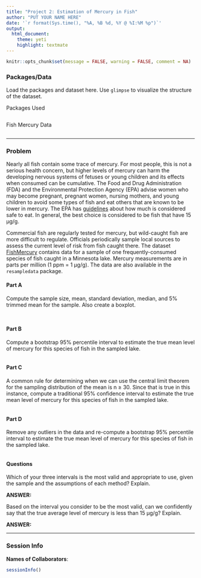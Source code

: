 ```yaml
---
title: "Project 2: Estimation of Mercury in Fish"
author: "PUT YOUR NAME HERE"
date: '`r format(Sys.time(), "%A, %B %d, %Y @ %I:%M %p")`'
output: 
  html_document: 
    theme: yeti
    highlight: textmate
---
```


```r
knitr::opts_chunk$set(message = FALSE, warning = FALSE, comment = NA)
```

### **Packages/Data**

Load the packages and dataset here. Use `glimpse` to visualize the structure of the dataset.

Packages Used

```r

```

Fish Mercury Data

```r

```

***
### **Problem**

Nearly all fish contain some trace of mercury. For most people, this is not a serious health concern, but higher levels of mercury can harm the developing nervous systems of fetuses or young children and its effects when consumed can be cumulative. The Food and Drug Administration (FDA) and the Environmental Protection Agency (EPA) advise women who may become pregnant, pregnant women, nursing mothers, and young children to avoid some types of fish and eat others that are known to be lower in mercury. The EPA has [guidelines](https://www.epa.gov/fish-tech/epa-fda-fish-advice-technical-information) about how much is considered safe to eat. In general, the best choice is considered to be fish that have 15 µg/g. 

Commercial fish are regularly tested for mercury, but wild-caught fish are more difficult to regulate. Officials periodically sample local sources to assess the current level of risk from fish caught there. The dataset [FishMercury](https://raw.githubusercontent.com/STAT-JET-ASU/Datasets/master/Chihara/FishMercury.csv) contains data for a sample of one frequently-consumed species of fish caught in a Minnesota lake. Mercury measurements are in parts per million (1 ppm = 1 µg/g). The data are also available in the `resampledata` package.

#### **Part A**

Compute the sample size, mean, standard deviation, median, and 5% trimmed mean for the sample. Also create a boxplot.

```r

```

```r

```

#### **Part B**

Compute a bootstrap 95% percentile interval to estimate the true mean level of mercury for this species of fish in the sampled lake.

```r

```

#### **Part C**

A common rule for determining when we can use the central limit theorem for the sampling distribution of the mean is n ≥ 30. Since that is true in this instance, compute a traditional 95% confidence interval to estimate the true mean level of mercury for this species of fish in the sampled lake. 

```r

```

#### **Part D**

Remove any outliers in the data and re-compute a bootstrap 95% percentile interval to estimate the true mean level of mercury for this species of fish in the sampled lake.

```r

```

#### **Questions**

Which of your three intervals is the most valid and appropriate to use, given the sample and the assumptions of each method? Explain.

**ANSWER:** 

Based on the interval you consider to be the most valid, can we confidently say that the true average level of mercury is less than 15 µg/g? Explain.

**ANSWER:** 


***
### Session Info

**Names of Collaborators**:

```r
sessionInfo()
```

